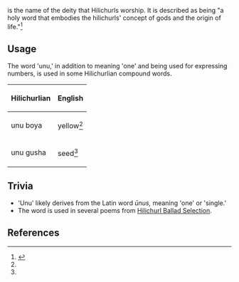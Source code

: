 {{Terminology Infobox
|type         = Lore
|affiliation  = [[Hilichurls]]
}}

{{Lang|'''Unu'''|hili=Unu|hili_tl=One}} is the name of the deity that Hilichurls worship. It is described as being "a holy word that embodies the hilichurls' concept of gods and the origin of life."<ref name="Handbook">{{Ref/Book|Handy Handbook of Hilichurlian}}</ref>

==Usage==
The word 'unu,' in addition to meaning 'one' and being used for expressing numbers, is used in some Hilichurlian compound words.

{| class="wikitable sortable" style="width=50%"
!Hilichurlian
!English
|-
|unu boya
|yellow<ref name="Handbook"/>
|-
|unu gusha
|seed<ref name="Handbook"/>
|}

==Trivia==
*'Unu' likely derives from the Latin word ''ūnus,'' meaning 'one' or 'single.'
*The word is used in several poems from [[Hilichurl Ballad Selection]].

==References==
{{Reflist}}